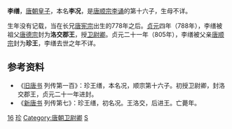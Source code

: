 '''李缮'''，[[唐朝|唐朝]][[皇子|皇子]]，本名'''李况'''，是[[唐顺宗|唐顺宗李诵]]的第十六子，生母不详。

生年没有记载，当在长兄[[唐宪宗|唐宪宗]]出生的778年之后。[[貞元_(唐朝)|贞元]]四年（788年），李缮被祖父[[唐德宗|唐德宗]]封为'''洛交郡王'''，授[[卫尉卿|卫尉卿]]。贞元二十一年（805年），李缮被父亲[[唐顺宗|唐顺宗]]封为'''珍王'''，李缮去世之年不详。

== 参考资料 ==
*《[[旧唐书|旧唐书]] 列传第一百》：珍王缮，本名况，顺宗第十六子。初授卫尉卿，封洛交郡王，贞元二十一年进封。
*《[[新唐书|新唐书]] 列传第七》：珍王缮，初名况。王洛交，后进王。亡薨年。

[[Category:唐顺宗皇子|16]]
[[Category:唐朝宗室国王|珍]]
[[Category:唐朝卫尉卿|Category:唐朝卫尉卿]]
[[Category:李姓|S]]